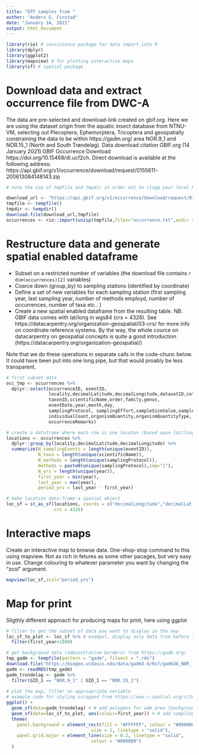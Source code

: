 ```yaml
---
title: "EPT samples from "
author: "Anders G. Finstad"
date: "January 14, 2021"
output: html_document
---
```


```r
library(rio) # convinience package for data import into R
library(dplyr)
library(ggplot2)
library(mapview) # for plotting interactive maps
library(sf) # spatial package 

```


# Download data and extract occurrence file from DWC-A

The data are pre-selected and download-link created on gbif.org. Here we are using the dataset origin from the aquatic insect database from NTNU-VM, selecting out Plecoptera, Ephemorptera, Tricoptera and geospatially constraining the data to be within https://gadm.org/ area NOR.9_1 and NOR.15_1 (North and South Trøndelag). Data download citation GBIF.org (14 January 2021) GBIF Occurrence Download https://doi.org/10.15468/dl.ucf2ch. Direct download is available at the following address:
https://api.gbif.org/v1/occurrence/download/request/0155611-200613084148143.zip

```r
# note the use of tmpfile and tmpdir in order not to clogg your local hardrive or gitrepro wirth large files

download_url <- "https://api.gbif.org/v1/occurrence/download/request/0155611-200613084148143.zip"
tmpfile <- tempfile()
tmpdir <- tempdir()
download.file(download_url,tmpfile)
occurrences <- rio::import(unzip(tmpfile,files="occurrence.txt",exdir = tmpdir)) # on the fly unzip and import to R object 

```

# Restructure data and generate spatial enabled dataframe 

* Subset on a restricted number of variables (the download file contains `r dim(occurrences)[2]` variables)
* Coarce down (group_by) to sampling stations (identified by coordinate)
* Define a set of new variables for each sampling station (first sampling year, last sampling year, number of methods employd, number of occurrences, number of taxa etc.. )
* Create a new spatial enabled dataframe from the resulting table. NB: GBIF data comes with lat/long in wgs84 (crs = 4326). See https://datacarpentry.org/organization-geospatial/03-crs/ for more info on coordinate reference systems. By the way, the whole cource on datacarpentry on geospatial concepts is quite a good introduction (https://datacarpentry.org/organization-geospatial/)

Note that we do these operations in separate calls in the code-chunc below. It could have been put into one long pipe, but that would proably be less transparent. 

```r

# first subset data
occ_tmp <- occurrences %>% 
  dplyr::select(occurrenceID, eventID, 
                locality,decimalLatitude,decimalLongitude,datasetID,collectionCode,
                taxonID,scientificName,order,family,genus,
                eventDate,year,month,day, 
                samplingProtocol, samplingEffort,sampleSizeValue,sampleSizeUnit,
                individualCount,organismQuantity,organismQuantityType,
                occurrenceRemarks)

# create a dataframe where each row is one locaton (based upon lat/long)
locations <- occurrences %>% 
  dplyr::group_by(locality,decimalLatitude,decimalLongitude) %>%
  summarize(N_samplingEvents = length(unique(eventID)),
            N_taxa = length(unique(scientificName)),
            N_methods = length(unique(samplingProtocol)),
            methods = paste0(unique(samplingProtocol),sep="|"),
            N_yrs = length(unique(year)),
            first_year = min(year),
            last_year = max(year),
            period_yrs = last_year - first_year)

# make location data-frame a spatial object 
loc_sf = st_as_sf(locations, coords = c("decimalLongitude","decimalLatitude"), 
                  crs = 4326)

```

# Interactive maps

Create an interactive map to browse data. One-shop-stop command to this using mapview. Not as rich in fetures as some other pacages, but very easy in use. Change colouring to whatever parameter you want by changing the "zcol" argument.

```r
mapview(loc_sf,zcol="period_yrs")

```


# Map for print

Sligthly different approach for producing maps for print, here using ggplot

```r

# filter to get the subset of data you want to display in the map 
loc_sf_to_plot <- loc_sf %>% # exampel, display only data from before 1990
  filter(first_year<1990)

# get background data (adminstrative borders) from https://gadm.org/ 
tmp_gadm <- tempfile(pattern = "gadm", fileext = ".rds")
download.file("https://biogeo.ucdavis.edu/data/gadm3.6/Rsf/gadm36_NOR_1_sf.rds", tmp_gadm)
gadm <- readRDS(tmp_gadm)
gadm_trondelag <- gadm %>% 
  filter(GID_1 == "NOR.9_1" | GID_1 == "NOR.15_1")
  
# plot the map, filter on approapriate variable
# example code for styling scrapped from https://www.r-spatial.org/r/2018/10/25/ggplot2-sf.html and https://www.datanovia.com/en/blog/ggplot-theme-background-color-and-grids/
ggplot() + 
  geom_sf(data=gadm_trondelag) + # add polygons for adm area (background)
  geom_sf(data=loc_sf_to_plot, aes(colour=first_year)) + # add sampling locations and then style background
  theme(
    panel.background = element_rect(fill = "#FFFFFF", colour = "#000000",
                                size = 1, linetype = "solid"),
    panel.grid.major = element_line(size = 0.2, linetype = "solid",
                                colour = "#808080")
  )




```


